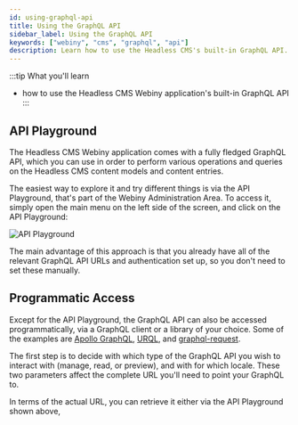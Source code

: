 ```yaml
---
id: using-graphql-api
title: Using the GraphQL API
sidebar_label: Using the GraphQL API
keywords: ["webiny", "cms", "graphql", "api"]
description: Learn how to use the Headless CMS's built-in GraphQL API.
---
```




:::tip What you'll learn
- how to use the Headless CMS Webiny application's built-in GraphQL API
:::

## API Playground

The Headless CMS Webiny application comes with a fully fledged GraphQL API, which you can use in order to perform various operations and queries on the Headless CMS content models and content entries.

The easiest way to explore it and try different things is via the API Playground, that's part of the Webiny Administration Area. To access it, simply open the main menu on the left side of the screen, and click on the API Playground:

![API Playground](./using-graphql-api/api-playground.png)

The main advantage of this approach is that you already have all of the relevant GraphQL API URLs and authentication set up, so you don't need to set these manually.

## Programmatic Access

Except for the API Playground, the GraphQL API can also be accessed programmatically, via a GraphQL client or a library of your choice. Some of the examples are [Apollo GraphQL](https://www.apollographql.com/docs/react/), [URQL](https://formidable.com/open-source/urql/), and [graphql-request](https://www.npmjs.com/package/graphql-request).

The first step is to decide with which type of the GraphQL API you wish to interact with (manage, read, or preview), and with for which locale. These two parameters affect the complete URL you'll need to point your GraphQL to.

In terms of the actual URL, you can retrieve it either via the API Playground shown above,
